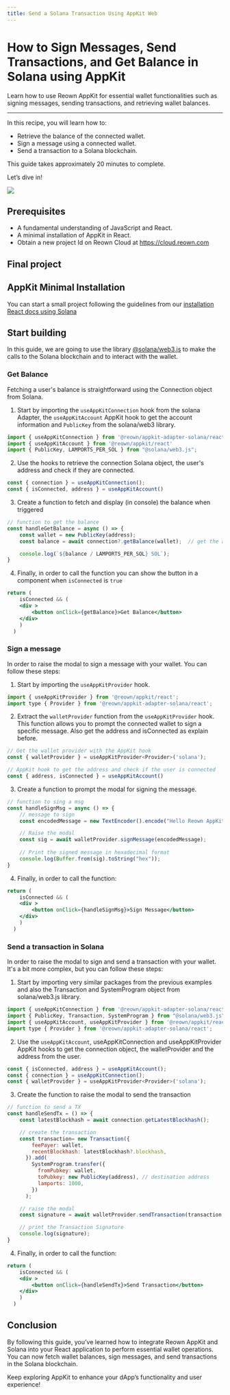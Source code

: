 ```yaml
---
title: Send a Solana Transaction Using AppKit Web
---
```



# How to Sign Messages, Send Transactions, and Get Balance in Solana using AppKit

Learn how to use Reown AppKit for essential wallet functionalities such as signing messages, sending transactions, and retrieving wallet balances.

---

In this recipe, you will learn how to:

- Retrieve the balance of the connected wallet. 
- Sign a message using a connected wallet.
- Send a transaction to a Solana blockchain.

This guide takes approximately 20 minutes to complete.

Let’s dive in!

![](/assets/solanaGuide.gif)

## Prerequisites
- A fundamental understanding of JavaScript and React.
- A minimal installation of AppKit in React.
- Obtain a new project Id on Reown Cloud at https://cloud.reown.com

## Final project
<GithubBox name="Appkit Solana Example with blockchain interactions" url="https://github.com/reown-com/appkit-web-examples/tree/main/react/react-solana" description="Download the full project to try it directly on your computer."></GithubBox>


## AppKit Minimal Installation

You can start a small project following the guidelines from our [installation React docs using Solana](https://docs.reown.com/appkit/react/core/installation?platform=solana)

## Start building

In this guide, we are going to use the library [@solana/web3.js](https://solana.com/docs/clients/javascript-reference) to make the calls to the Solana blockchain and to interact with the wallet.

### Get Balance

Fetching a user's balance is straightforward using the Connection object from Solana.



1. Start by importing the `useAppKitConnection` hook from the solana Adapter, the `useAppKitAccount` AppKit hook to get the account information and `PublicKey` from the solana/web3 library.
```js
import { useAppKitConnection } from '@reown/appkit-adapter-solana/react'
import { useAppKitAccount } from '@reown/appkit/react'
import { PublicKey, LAMPORTS_PER_SOL } from "@solana/web3.js";
```

2. Use the hooks to retrieve the connection Solana object, the user's address and check if they are connected.

```js
const { connection } = useAppKitConnection();
const { isConnected, address } = useAppKitAccount()
```

3. Create a function to fetch and display (in console) the balance when triggered

```js
// function to get the balance
const handleGetBalance = async () => {
    const wallet = new PublicKey(address);
    const balance = await connection?.getBalance(wallet);  // get the amount in LAMPORTS

    console.log(`${balance / LAMPORTS_PER_SOL} SOL`);
}

```

4. Finally, in order to call the function you can show the button in a component when `isConnected` is `true`

```jsx
return (
    isConnected && (
    <div >
        <button onClick={getBalance}>Get Balance</button>  
    </div>
    )
  )
```

### Sign a message

In order to raise the modal to sign a message with your wallet. You can follow these steps:

1. Start by importing the `useAppKitProvider` hook.

```js
import { useAppKitProvider } from '@reown/appkit/react';
import type { Provider } from '@reown/appkit-adapter-solana/react';
```

2. Extract the `walletProvider` function from the `useAppKitProvider` hook. This function allows you to prompt the connected wallet to sign a specific message. Also get the address and isConnected as explain before.
```js
// Get the wallet provider with the AppKit hook
const { walletProvider } = useAppKitProvider<Provider>('solana');

// AppKit hook to get the address and check if the user is connected
const { address, isConnected } = useAppKitAccount() 
```

3. Create a function to prompt the modal for signing the message.

```js
// function to sing a msg 
const handleSignMsg = async () => {
    // message to sign
    const encodedMessage = new TextEncoder().encode("Hello Reown AppKit!");

    // Raise the modal 
    const sig = await walletProvider.signMessage(encodedMessage);
 
    // Print the signed message in hexadecimal format
    console.log(Buffer.from(sig).toString("hex"));
}
```

4. Finally, in order to call the function:

```jsx
return (
    isConnected && (
    <div >
        <button onClick={handleSignMsg}>Sign Message</button>  
    </div>
    )
  )
```

### Send a transaction in Solana

In order to raise the modal to sign and send a transaction with your wallet. It's a bit more complex, but you can follow these steps:

1. Start by importing very similar packages from the previous examples and also the Transaction and SystemProgram object from solana/web3.js library.

```js
import { useAppKitConnection } from '@reown/appkit-adapter-solana/react';
import { PublicKey, Transaction, SystemProgram } from "@solana/web3.js";
import { useAppKitAccount, useAppKitProvider } from '@reown/appkit/react';
import type { Provider } from '@reown/appkit-adapter-solana/react';
```

2. Use the `useAppKitAccount`, useAppKitConnection and useAppKitProvider AppKit hooks to get the connection object, the walletProvider and the address from the user.
```js
const { isConnected, address } = useAppKitAccount();
const { connection } = useAppKitConnection();
const { walletProvider } = useAppKitProvider<Provider>('solana');
```

3. Create the function to raise the modal to send the transaction

```js
// function to send a TX
const handleSendTx = () => {
    const latestBlockhash = await connection.getLatestBlockhash();

    // create the transaction 
    const transaction= new Transaction({
        feePayer: wallet,
        recentBlockhash: latestBlockhash?.blockhash,
      }).add(
        SystemProgram.transfer({
          fromPubkey: wallet,
          toPubkey: new PublicKey(address), // destination address
          lamports: 1000,
        })
      );

    // raise the modal
    const signature = await walletProvider.sendTransaction(transaction, connection)

    // print the Transaction Signature
    console.log(signature);
}
```

4. Finally, in order to call the function:

```jsx
return (
    isConnected && (
    <div >
        <button onClick={handleSendTx}>Send Transaction</button>  
    </div>
    )
  )
```

## Conclusion

By following this guide, you’ve learned how to integrate Reown AppKit and Solana into your React application to perform essential wallet operations. 
You can now fetch wallet balances, sign messages, and send transactions in the Solana blockchain. 

Keep exploring AppKit to enhance your dApp’s functionality and user experience!